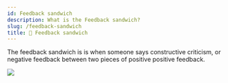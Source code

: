 ```yaml
---
id: Feedback sandwich
description: What is the Feedback sandwich?
slug: /feedback-sandwich
title: 🥪 Feedback sandwich
---
```


The feedback sandwich is is when someone says constructive criticism, or negative feedback between two pieces of positive positive feedback. 


![](\img\feedbacksandwich.png)
